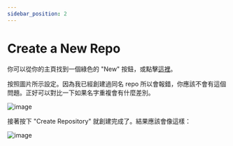 ```yaml
---
sidebar_position: 2
---
```


# Create a New Repo

你可以從你的主頁找到一個綠色的 "New" 按鈕，或點擊[這裡](https://github.com/new)。

按照圖片所示設定。因為我已經創建過同名 repo 所以會報錯，你應該不會有這個問題。正好可以對比一下如果名字重複會有什麼差別。

![image](https://hackmd.io/_uploads/HJOAX3jwJx.png)

接著按下 "Create Repository" 就創建完成了。結果應該會像這樣：

![image](https://hackmd.io/_uploads/SJuL42oDJl.png)
